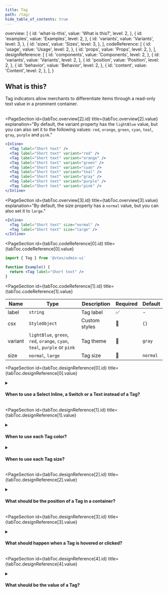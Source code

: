 ```yaml
---
title: Tag
path: /tag/
hide_table_of_contents: true
---
```



  overview: [
    {
      id: 'what-is-this',
      value: 'What is this?',
      level: 2,
    },
    {
      id: 'examples',
      value: 'Examples',
      level: 2,
    },
    {
      id: 'variants',
      value: 'Variants',
      level: 3,
    },
    {
      id: 'sizes',
      value: 'Sizes',
      level: 3,
    },
  ],
  codeReference: [
    {
      id: 'usage',
      value: 'Usage',
      level: 2,
    },
    {
      id: 'props',
      value: 'Props',
      level: 2,
    },
  ],
  designReference: [
    {
      id: 'components',
      value: 'Components',
      level: 2,
    },
    {
      id: 'variants',
      value: 'Variants',
      level: 2,
    },
    {
      id: 'position',
      value: 'Position',
      level: 2,
    },
    {
      id: 'behavior',
      value: 'Behavior',
      level: 2,
    },
    {
      id: 'content',
      value: 'Content',
      level: 2,
    },
  ],
}

<Page toc={tabToc} hasTabs>
  <Panel id="overview">

<IntroSection>

## What is this?

Tag indicators allow merchants to differentiate items through a read-only text value in a prominent container.
<br /><br />
</IntroSection>

<PageSection
  id={tabToc.overview[2].id}
  title={tabToc.overview[2].value}
  explanation="By default, the variant property has the `lightBlue` value, but you can also set it to the following values: `red`, `orange`, `green`, `cyan`, `teal`, `gray`, `purple` and `pink`."
>

```jsx live
<Inline>
  <Tag label="Short text" />
  <Tag label="Short text" variant="red" />
  <Tag label="Short text" variant="orange" />
  <Tag label="Short text" variant="green" />
  <Tag label="Short text" variant="cyan" />
  <Tag label="Short text" variant="teal" />
  <Tag label="Short text" variant="gray" />
  <Tag label="Short text" variant="purple" />
  <Tag label="Short text" variant="pink" />
</Inline>
```

</PageSection >

<PageSection
  id={tabToc.overview[3].id}
  title={tabToc.overview[3].value}
  explanation="By default, the size property has a `normal` value, but you can also set it to `large`."
>

```jsx live
<Inline>
  <Tag label="Short text" size="normal" />
  <Tag label="Short text" size="large" />
</Inline>
```

</PageSection>
</Panel>

<Panel id="codeReference">

<PageSection
  id={tabToc.codeReference[0].id}
  title={tabToc.codeReference[0].value}
>

```jsx isStatic
import { Tag } from '@vtex/admin-ui'

function Example() {
  return <Tag label="Short text" />
}
```

<PageSection
  id={tabToc.codeReference[1].id}
  title={tabToc.codeReference[1].value}
>

| Name    | Type                                                                      | Description   | Required | Default  |
| ------- | ------------------------------------------------------------------------- | ------------- | -------- | -------- |
| label   | `string`                                                                  | Tag label     | ✅       | -        |
| csx     | `StyleObject`                                                             | Custom styles | 🚫       | `{}`     |
| variant | `lightBlue`, `green`, `red`, `orange`, `cyan`, `teal`, `purple` or `pink` | Tag theme     | 🚫       | `gray`   |
| size    | `normal`, `large`                                                         | Tag size      | 🚫       | `normal` |

</PageSection >
</PageSection >
</Panel>

<Panel id="designReference">

<PageSection
  id={tabToc.designReference[0].id}
  title={tabToc.designReference[0].value}
>

<details>
  <summary><h4>When to use a Select Inline, a Switch or a Text instead of a Tag?</h4></summary>
  <ul>
    <li>Choose a Select Inline when there are more than two possible values and the merchant can alternate between them.</li>
    <li>Choose a Switch when the value is the state of an item and there are two possible values that can be alternated.</li>
    <li>Choose a Text when the value can't be edited, doesn't require prominence and isn't positioned next to another value.</li>
  </ul>
</details>

</PageSection>

<PageSection
  id={tabToc.designReference[1].id}
  title={tabToc.designReference[1].value}
>

<details>
  <summary><h4>When to use each Tag color?</h4></summary>
  <ul>
    <li>Use <code>gray</code> for values that can't be classified, such as <em>Category page</em>, and for values that require less attention, such as <em>Archived</em>.</li>
    <li>Use <code>lightBlue</code> for information about the system that doesn't require the merchant to act, such as <em>Indexing</em>.</li>
    <li>Use <code>red</code> for values that require the merchant to act, such as <em>Error</em>, or for negative information, such as <em>Canceled</em>.</li>
    <li>Use <code>orange</code> for values that reflect a pending action from the merchant unrelated to an error, such as <em>Draft</em>.</li>
    <li>Use <code>green</code> for values that indicate that an item is matching or surpassing expectations, such as <em>Active</em>.</li>
    <li>Use <code>cyan</code>, <code>teal</code>, <code>purple</code> or <code>pink</code> for values without a clear semantic that can benefit from visual prominence or that should be visually differentiated by the merchant, such as app categories.</li>
  </ul>
</details>

<details>
  <summary><h4>When to use each Tag size?</h4></summary>
  <ul>
    <li>Use the normal Tag size next to <code>$body</code>, <code>$title1</code>, or <code>$title2</code> text.</li>
    <li>Use the large Tag size next to <code>$pageTitle</code> or <code>$display</code> text.</li>
  </ul>
</details>

</PageSection>

<PageSection
  id={tabToc.designReference[2].id}
  title={tabToc.designReference[2].value}
>

<details>
  <summary><h4>What should be the position of a Tag in a container?</h4></summary>
  <p>Consider the following recommendations:</p>
  <ul>
    <li>Position the Tag close to related information, such as a title or label.</li>
    <li>Clear blank space around the Tag of at least <code>$space-3</code> horizontally and <code>$space-2</code> vertically.</li>
    <li>Separate multiple Tags with <code>$space-3</code> when listed horizontally and <code>$space-2</code> when listed vertically.</li>
    <li>In a Table, Tags should be one of the last columns, immediately before any column with Menu triggers.</li>
    <li>In the header of a container, position the Tag on the right side of the title and left-aligned.</li>
  </ul>
  <br />
  <strong>What to avoid:</strong>
  <ul>
    <li>Don't apply bleed to the Tag. Prefer to position the Tag by its container.</li>
    <li>Don't position the Tag on the top-right of a container. Prefer to position the Tag next to a title or label.</li>
  </ul>
</details>


</PageSection>

<PageSection
  id={tabToc.designReference[3].id}
  title={tabToc.designReference[3].value}
>

<details>
  <summary><h4>What should happen when a Tag is hovered or clicked?</h4></summary>
  <p>Nothing should happen, because the Tag should not be clickable, removable, or editable.</p>
  <br />
  <strong>What to avoid:</strong>
  <p>Don't open a Tooltip when a Tag is hovered.</p>
</details>

</PageSection>

<PageSection
  id={tabToc.designReference[4].id}
  title={tabToc.designReference[4].value}
>

<details>
  <summary><h4>What should be the value of a Tag?</h4></summary>
  <ul>
    <li>Write the value of a property, such as <em>Active</em>, or a label, such as <em>Category page</em>.</li>
    <li>Write as short and direct of a value as possible. For example, write <em>Pending payment</em> instead of <em>Waiting for payment</em>.</li>
    <li>Use sentence case.</li>
  </ul>
  <br />
  <strong>What to avoid:</strong>
  <ul>
    <li>Don't write text longer than 30 characters.</li>
    <li>Don't use a label and a value at the same time. For example, write only <em>Active </em>instead of <em>Status: active</em>.</li>
    <li>Don't use punctuation or separators.</li>
  </ul>
</details>

</PageSection>

</Panel>

</Page>
